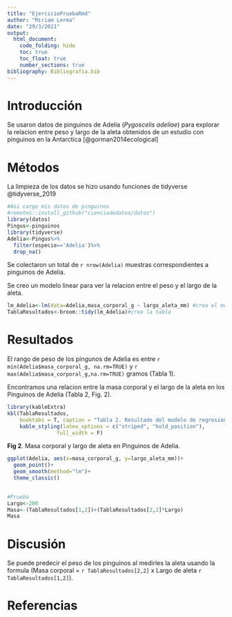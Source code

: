 ```yaml
---
title: "EjercicioPruebaRmd"
author: "Miriam Lerma"
date: "29/3/2021"
output: 
  html_document:
    code_folding: hide
    toc: true
    toc_float: true
    number_sections: true
bibliography: Bibliografia.bib  
---
```


# Introducción  
Se usaron datos de pinguinos de Adelia (*Pygoscelis adeliae*) para explorar la relacion entre peso y largo de la aleta obtenidos de un estudio con pinguinos en la Antarctica [@gorman2014ecological]<br>

# Métodos  
La limpieza de los datos se hizo usando funciones de tidyverse @tidyverse_2019  
```r
#Asi cargo mis datos de pinguinos
#remotes::install_github("cienciadedatos/datos")
library(datos)
Pingus<-pinguinos
library(tidyverse)
Adelia<-Pingus%>%
  filter(especie=='Adelia')%>%
  drop_na() 
```

Se colectaron un total de `r nrow(Adelia)` muestras correspondientes a pinguinos de Adelia.

Se creo un modelo linear para ver la relacion entre el peso y el largo de la aleta.
```r
lm_Adelia<-lm(data=Adelia,masa_corporal_g ~ largo_aleta_mm) #crea el modelo
TablaResultados<-broom::tidy(lm_Adelia)#crea la tabla
```


# Resultados  
El rango de peso de los pingunos de Adelia es entre `r min(Adelia$masa_corporal_g, na.rm=TRUE)` y `r max(Adelia$masa_corporal_g,na.rm=TRUE)` gramos (Tabla 1).

Encontramos una relacion entre la masa corporal y el largo de la aleta en los Pinguinos de Adelia (Tabla 2, Fig. 2).

```r
library(kableExtra)
kbl(TablaResultados, 
    booktabs = T, caption = "Tabla 2. Resultado del modelo de regresion") %>% #Titulo
    kable_styling(latex_options = c("striped", "hold_position"),
                full_width = F)
```


**Fig 2**. Masa corporal y largo de aleta en Pinguinos de Adelia. 
```r
ggplot(Adelia, aes(x=masa_corporal_g, y=largo_aleta_mm))+
  geom_point()+
  geom_smooth(method="lm")+
  theme_classic()
  
```

```r
#Prueba 
Largo<-200
Masa<-(TablaResultados[1,2])+(TablaResultados[2,2]*Largo)
Masa
```

# Discusión  
Se puede predecir el peso de los pinguinos al medirles la aleta usando la formula (Masa corporal = `r TablaResultados[2,2]` x Largo de aleta `r TablaResultados[1,2]`).

# Referencias

